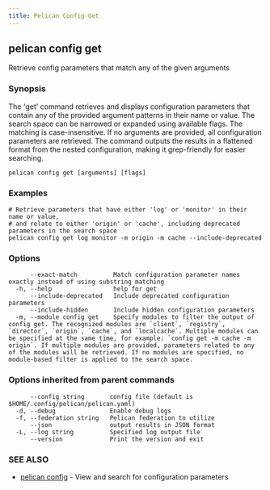 ```yaml
---
title: Pelican Config Get
---
```


## pelican config get

Retrieve config parameters that match any of the given arguments

### Synopsis

The 'get' command retrieves and displays configuration parameters that contain any of the provided argument patterns in their name or value.
The search space can be narrowed or expanded using available flags. The matching is case-insensitive.
If no arguments are provided, all configuration parameters are retrieved.
The command outputs the results in a flattened format from the nested configuration, making it grep-friendly for easier searching.

```
pelican config get [arguments] [flags]
```

### Examples

```
# Retrieve parameters that have either 'log' or 'monitor' in their name or value,
# and relate to either 'origin' or 'cache', including deprecated parameters in the search space
pelican config get log monitor -m origin -m cache --include-deprecated
```

### Options

```
      --exact-match          Match configuration parameter names exactly instead of using substring matching
  -h, --help                 help for get
      --include-deprecated   Include deprecated configuration parameters
      --include-hidden       Include hidden configuration parameters
  -m, --module config get    Specify modules to filter the output of config get. The recognized modules are `client`, `registry`, `director`, `origin`, `cache`, and `localcache`. Multiple modules can be specified at the same time, for example: `config get -m cache -m origin`. If multiple modules are provided, parameters related to any of the modules will be retrieved. If no modules are specified, no module-based filter is applied to the search space.
```

### Options inherited from parent commands

```
      --config string       config file (default is $HOME/.config/pelican/pelican.yaml)
  -d, --debug               Enable debug logs
  -f, --federation string   Pelican federation to utilize
      --json                output results in JSON format
  -L, --log string          Specified log output file
      --version             Print the version and exit
```

### SEE ALSO

* [pelican config](/commands-reference/pelican/config/)	 - View and search for configuration parameters
